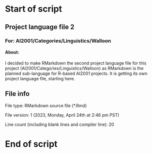 # Start of script

## Project language file 2

### For: AI2001/Categories/Linguistics/Walloon

#### About:

I decided to make RMarkdown the second project language file for this project (AI2001/Categories/Linguistics/Walloon) as RMarkdown is the planned sub-language for R-based AI2001 projects. It is getting its own project language file, starting here.

## File info

File type: RMarkdown source file (*.Rmd)

File version: 1 (2023, Monday, April 24th at 2:46 pm PST)

Line count (including blank lines and compiler line): 20

# End of script
